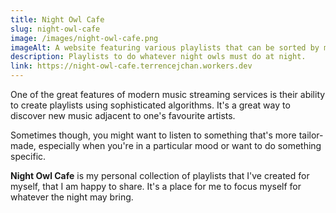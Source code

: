 ```yaml
---
title: Night Owl Cafe
slug: night-owl-cafe
image: /images/night-owl-cafe.png
imageAlt: A website featuring various playlists that can be sorted by mood and activities.
description: Playlists to do whatever night owls must do at night.
link: https://night-owl-cafe.terrencejchan.workers.dev
---
```



One of the great features of modern music streaming services is their ability to create playlists using sophisticated algorithms. It's a great way to discover new music adjacent to one's favourite artists.

Sometimes though, you might want to listen to something that's more tailor-made, especially when you're in a particular mood or want to do something specific.

<strong>Night Owl Cafe</strong> is my personal collection of playlists that I've
created for myself, that I am happy to share. It's a place for me to focus
myself for whatever the night may bring.
